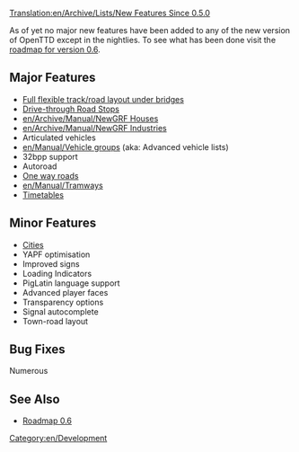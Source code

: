 [[Translation:en/Archive/Lists/New Features Since 0.5.0]]
{{en/Current}}
{{en/Expand|A proper list of features but mainly fix list as in [[en/Archive/Lists/New Features Since 0.4.7|"New_Features_Since_0.4.7"]]}}

As of yet no major new features have been added to any of the new version of OpenTTD except in the nightlies. To see what has been done visit the [[en/Archive/Lists/Roadmap 0.6| roadmap for version 0.6]].

==Major Features==
* [[en/Archive/Manual/New Bridges|Full flexible track/road layout under bridges]]
* [[en/Manual/Drive-through Road Stops|Drive-through Road Stops]]
* [[en/Archive/Manual/NewGRF Houses]]
* [[en/Archive/Manual/NewGRF Industries]]
* Articulated vehicles
* [[en/Manual/Vehicle groups]] (aka: Advanced vehicle lists)
* 32bpp support
* Autoroad
* [[en/Manual/Roadway construction#building-one-way-roads|One way roads]]
* [[en/Manual/Tramways]]
* [[en/Manual/Orders#timetable|Timetables]]

==Minor Features==
* [[en/Manual/Towns|Cities]]
* YAPF optimisation
* Improved signs
* Loading Indicators
* PigLatin language support
* Advanced player faces
* Transparency options
* Signal autocomplete
* Town-road layout


==Bug Fixes==
Numerous

==See Also==
*[[en/Archive/Lists/Roadmap 0.6|Roadmap 0.6]]

[[Category:en/Development]]